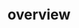 # overview


<ul className="grid grid-cols-1 md:grid-cols-2 lg:grid-cols-3 xl:grid-cols-4 gap-4 -ml-6">

<ReferenceCard
    title="heatchart"
    description="This command allows the user to retrieve a Daily Market Heat Chart (15 minute delayed). The heat chart shows a..."
    url="/bot/reference/telegram/overview/heatchart"
/>
<ReferenceCard
    title="heatmap"
    description="This command allows the user to retrieve Daily Heat Maps by Market and Sector. The Daily Heat Maps will allow the..."
    url="/bot/reference/telegram/overview/heatmap"
/>
<ReferenceCard
    title="markets"
    description="This command allows the user to retrieve a markets overview which provides a quick summary of current market..."
    url="/bot/reference/telegram/overview/markets"
/>
<ReferenceCard
    title="watchlist"
    description="This command allows the user to retrieve an overview of their watchlist, which includes the current price,..."
    url="/bot/reference/telegram/overview/watchlist"
/>
<ReferenceCard
    title="watchlist_add"
    description="Adds a ticker to your watchlist."
    url="/bot/reference/telegram/overview/watchlist_add"
/>
<ReferenceCard
    title="watchlist_remove"
    description="This command allows the user to remove a stock from their watchlist."
    url="/bot/reference/telegram/overview/watchlist_remove"
/>
</ul>
